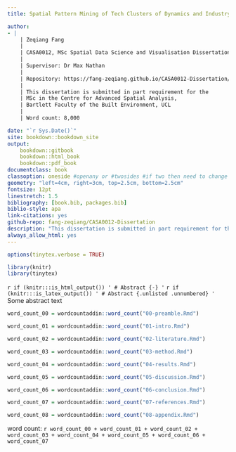 ```yaml
--- 
title: Spatial Pattern Mining of Tech Clusters of Dynamics and Industry Mix Based On Quantitative Methods in England Area, UK

author: 
- |
    | Zeqiang Fang
    |    
    | CASA0012, MSc Spatial Data Science and Visualisation Dissertation 
    |  
    | Supervisor: Dr Max Nathan
    |
    | Repository: https://fang-zeqiang.github.io/CASA0012-Dissertation/
    |  
    | This dissertation is submitted in part requirement for the 
    | MSc in the Centre for Advanced Spatial Analysis, 
    | Bartlett Faculty of the Built Environment, UCL
    |
    | Word count: 8,000

date: "`r Sys.Date()`"
site: bookdown::bookdown_site
output: 
    bookdown::gitbook
    bookdown::html_book
    bookdown::pdf_book
documentclass: book
classoption: oneside #openany or #twosides #if two then need to change headers and check margins.
geometry: "left=4cm, right=3cm, top=2.5cm, bottom=2.5cm"
fontsize: 12pt
linestretch: 1.5
bibliography: [book.bib, packages.bib]
biblio-style: apa
link-citations: yes
github-repo: fang-zeqiang/CASA0012-Dissertation
description: "This dissertation is submitted in part requirement for the MSc in the Centre for Advanced Spatial Analysis, Bartlett Faculty of the Built Environment, UCL "
always_allow_html: yes
---
```

```r
options(tinytex.verbose = TRUE)
```

```{=latex}
\pagenumbering{roman}
```

```r
library(knitr)
library(tinytex)
```

`r if (knitr:::is_html_output()) '
# Abstract {-}
'`
`r if (knitr:::is_latex_output()) '
# Abstract {.unlisted .unnumbered}
'`
Some abstract text

```r
word_count_00 = wordcountaddin::word_count("00-preamble.Rmd")

word_count_01 = wordcountaddin::word_count("01-intro.Rmd")

word_count_02 = wordcountaddin::word_count("02-literature.Rmd")

word_count_03 = wordcountaddin::word_count("03-method.Rmd")

word_count_04 = wordcountaddin::word_count("04-results.Rmd")

word_count_05 = wordcountaddin::word_count("05-discussion.Rmd")

word_count_06 = wordcountaddin::word_count("06-conclusion.Rmd")

word_count_07 = wordcountaddin::word_count("07-references.Rmd")

word_count_08 = wordcountaddin::word_count("08-appendix.Rmd")
```

word count: `r word_count_00 + word_count_01 + word_count_02 + word_count_03 + word_count_04 + word_count_05 + word_count_06 + word_count_07`

